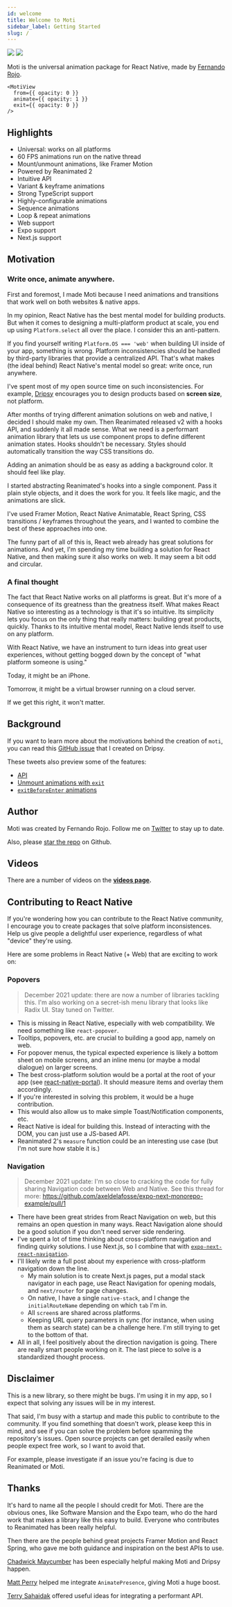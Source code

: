 ```yaml
---
id: welcome
title: Welcome to Moti
sidebar_label: Getting Started
slug: /
---
```


<div
  style={{
    marginBottom: '32px',
    borderRadius: '16px',
    overflow: 'hidden',
    position: 'relative',
  }}
>
  <img style={{ display: 'block' }} src="img/banner.svg" />
  <img
    style={{ display: 'block' }}
    className="banner-show-on-hover"
    src="img/Banner Gradient.svg"
  />
</div>

Moti is the universal animation package for React Native, made by [Fernando Rojo](https://twitter.com/fernandotherojo).

```tsx
<MotiView
  from={{ opacity: 0 }}
  animate={{ opacity: 1 }}
  exit={{ opacity: 0 }}
/>
```

## Highlights

- Universal: works on all platforms
- 60 FPS animations run on the native thread
- Mount/unmount animations, like Framer Motion
- Powered by Reanimated 2
- Intuitive API
- Variant & keyframe animations
- Strong TypeScript support
- Highly-configurable animations
- Sequence animations
- Loop & repeat animations
- Web support
- Expo support
- Next.js support

## Motivation

### Write once, animate anywhere.

First and foremost, I made Moti because I need animations and transitions that work well on both websites & native apps.

In my opinion, React Native has the best mental model for building products. But when it comes to designing a multi-platform product at scale, you end up using `Platform.select` all over the place. I consider this an anti-pattern.

If you find yourself writing `Platform.OS === 'web'` when building UI inside of your app, something is wrong. Platform inconsistencies should be handled by third-party libraries that provide a centralized API. That's what makes (the ideal behind) React Native's mental model so great: write once, run anywhere.

I've spent most of my open source time on such inconsistencies. For example, [Dripsy](https://github.com/nandorojo/dripsy) encourages you to design products based on **screen size**, not platform.

After months of trying different animation solutions on web and native, I decided I should make my own. Then Reanimated released v2 with a hooks API, and suddenly it all made sense. What we need is a performant animation library that lets us use component props to define different animation states. Hooks shouldn't be necessary. Styles should automatically transition the way CSS transitions do.

Adding an animation should be as easy as adding a background color. It should feel like play.

I started abstracting Reanimated's hooks into a single component. Pass it plain style objects, and it does the work for you. It feels like magic, and the animations are slick.

I've used Framer Motion, React Native Animatable, React Spring, CSS transitions / keyframes throughout the years, and I wanted to combine the best of these approaches into one.

The funny part of all of this is, React web already has great solutions for animations. And yet, I'm spending my time building a solution for React Native, and then making sure it also works on web. It may seem a bit odd and circular.

### A final thought

The fact that React Native works on all platforms is great. But it's more of a consequence of its greatness than the greatness itself. What makes React Native so interesting as a technology is that it's so intuitive. Its simplicity lets you focus on the only thing that really matters: building great products, quickly. Thanks to its intuitive mental model, React Native lends itself to use on any platform.

With React Native, we have an instrument to turn ideas into great user experiences, without getting bogged down by the concept of "what platform someone is using."

Today, it might be an iPhone.

Tomorrow, it might be a virtual browser running on a cloud server.

If we get this right, it won't matter.

## Background

If you want to learn more about the motivations behind the creation of `moti`, you can read this [GitHub issue](https://github.com/nandorojo/dripsy/issues/46) that I created on Dripsy.

These tweets also preview some of the features:

- [API](https://twitter.com/FernandoTheRojo/status/1348093995277299712)
- [Unmount animations with `exit`](https://twitter.com/FernandoTheRojo/status/1349884929765765123)
- [`exitBeforeEnter` animations](https://twitter.com/FernandoTheRojo/status/1351234878902333445)

## Author

Moti was created by Fernando Rojo. Follow me on [Twitter](https://twitter.com/fernandotherojo) to stay up to date.

Also, please [star the repo](https://github.com/nandorojo/Moti) on Github.

## Videos

There are a number of videos on the **[videos page](/resources/videos).**

## Contributing to React Native

If you're wondering how you can contribute to the React Native community, I encourage you to create packages that solve platform inconsistences. Help us give people a delightful user experience, regardless of what "device" they're using.

Here are some problems in React Native (+ Web) that are exciting to work on:

### Popovers

> December 2021 update: there are now a number of libraries tackling this. I'm also working on a secret-ish menu library that looks like Radix UI. Stay tuned on Twitter.

- This is missing in React Native, especially with web compatibility. We need something like `react-popover`.
- Tooltips, popovers, etc. are crucial to building a good app, namely on web.
- For popover menus, the typical expected experience is likely a bottom sheet on mobile screens, and an inline menu (or maybe a modal dialogue) on larger screens.
- The best cross-platform solution would be a portal at the root of your app (see [react-native-portal](https://github.com/gorhom/react-native-portal)). It should measure items and overlay them accordingly.
- If you're interested in solving this problem, it would be a huge contribution.
- This would also allow us to make simple Toast/Notification components, etc.
- React Native is ideal for building this. Instead of interacting with the DOM, you can just use a JS-based API.
- Reanimated 2's `measure` function could be an interesting use case (but I'm not sure how stable it is.)

### Navigation

> December 2021 update: I'm so close to cracking the code for fully sharing Navigation code between Web and Native. See this thread for more: https://github.com/axeldelafosse/expo-next-monorepo-example/pull/1

- There have been great strides from React Navigation on web, but this remains an open question in many ways. React Navigation alone should be a good solution if you don't need server side rendering.
- I've spent a lot of time thinking about cross-platform navigation and finding quirky solutions. I use Next.js, so I combine that with [`expo-next-react-navigation`](https://github.com/nandorojo/expo-next-react-navigation).
- I'll likely write a full post about my experience with cross-platform navigation down the line.
  - My main solution is to create Next.js pages, put a modal stack navigator in each page, use React Navigation for opening modals, and `next/router` for page changes.
  - On native, I have a single `native-stack`, and I change the `initialRouteName` depending on which `tab` I'm in.
  - All `screen`s are shared across platforms.
  - Keeping URL query parameters in sync (for instance, when using them as search state) can be a challenge here. I'm still trying to get to the bottom of that.
- All in all, I feel positively about the direction navigation is going. There are really smart people working on it. The last piece to solve is a standardized thought process.

## Disclaimer

This is a new library, so there might be bugs. I'm using it in my app, so I expect that solving any issues will be in my interest.

That said, I'm busy with a startup and made this public to contribute to the community. If you find something that doesn't work, please keep this in mind, and see if you can solve the problem before spamming the repository's issues. Open source projects can get derailed easily when people expect free work, so I want to avoid that.

For example, please investigate if an issue you're facing is due to Reanimated or Moti.

## Thanks

It's hard to name all the people I should credit for Moti. There are the obvious ones, like Software Mansion and the Expo team, who do the hard work that makes a library like this easy to build. Everyone who contributes to Reanimated has been really helpful.

Then there are the people behind great projects Framer Motion and React Spring, who gave me both guidance and inspiration on the best APIs to use.

[Chadwick Maycumber](https://github.com/cmaycumber) has been especially helpful making Moti and Dripsy happen.

[Matt Perry](https://twitter.com/mattgperry) helped me integrate `AnimatePresence`, giving Moti a huge boost.

[Terry Sahaidak](https://twitter.com/terrysahaidak) offered useful ideas for integrating a performant API.
